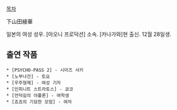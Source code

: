 [[목차]]

下山田綾華

일본의 여성 성우. [아오니 프로덕션] 소속. [카나가와]현 출신. 12월 28일생.

== 출연 작품 == 
 * [PSYCHO-PASS 2] - 시미즈 사키
 * [노부나건] - 토요
 * [우주형제] - 여성 기자
 * [인피니트 스트라토스] - 쿄코
 * [언덕길의 아폴론] - 여학생
 * [죠죠의 기묘한 모험] - 여자
